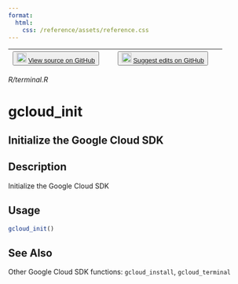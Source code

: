 ```yaml
---
format:
  html:
    css: /reference/assets/reference.css
---
```


| <button class="button"> ![](/reference/assets/GitHub-Mark-32px.png){width="20"} [View source on GitHub](NULL/blob/main/R/terminal.R) </button> | <button class="button"> ![](/reference/assets/GitHub-Mark-32px.png){width="20"} [Suggest edits on GitHub](NULL/edit/main/R/terminal.R) </button> |
|:------------------------------:|:--------------------------------------:|

*R/terminal.R*

# gcloud_init

## Initialize the Google Cloud SDK

## Description
Initialize the Google Cloud SDK 


## Usage
```r
gcloud_init() 
```







## See Also
Other Google Cloud SDK functions: `gcloud_install`,   `gcloud_terminal`

